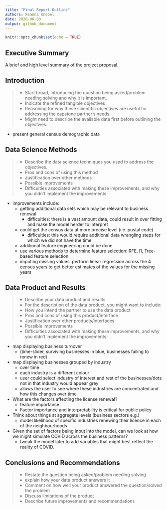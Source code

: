 ```yaml
---
title: "Final Report Outline"
authors: Keanna Knebel
date: 2020-06-03
output: github_document
---
```


```r
knitr::opts_chunk$set(echo = TRUE)
```

## Executive Summary

A brief and high level summary of the project proposal.

## Introduction

>- Start broad, introducing the question being asked/problem needing solving and why it is important. 
- Indicate the refined tangible objectives  
- Reasoning for why these scientific objectives are useful for addressing the capstone partner's needs. 
- Might need to describe the available data first before outlining the objectives.


- present general census demographic data 

## Data Science Methods

>- Describe the data science techniques you used to address the objectives. 
- Pros and cons of using this method
- Justification over other methods
- Possible improvements 
  - Difficulties associated with making these improvements, and why you didn't implement the improvements.
  
  - improvements include:
    - getting additional data sets which may be relevant to business renewal 
        - difficulties: there is a vast amount data, could result in over fitting and make the model herder to interpret
    - could get the census data at more precise level (i.e. postal code)
        - difficulties: this would require additional data wrangling steps for which we did not have the time 
    - additional feature engineering could be done 
    - use various methods to determine feature selection: RFE, l1, Tree-based feature selection
    - imputing missing values: perform linear regression across the 4 census years to get better estimates of the values for the missing years
    

## Data Product and Results

> - Describe your data product and results  
- For the description of the data product, you might want to include:
    - How you intend the partner to use the data product
    - Pros and cons of using this product/interface
    - Justification over other products/interfaces
    - Possible improvements
        - Difficulties associated with making these improvements, and why you didn't implement the improvements.

- map displaying business turnover 
  - (time-slider, surviving businesses in blue, businesses failing to renew in red)
- map displaying businesses grouped by industry 
  - over time
  - each industry is a different colour 
  - user could select industry of interest and rest of the businesses/dots not in that industry would appear grey 
  - allows the user to see where these industries are concentrated and how this changes over time

- What are the factors affecting the license renewal?
  - feature importance
  - Factor importance and interpretability is critical for public policy

- Think about things at aggregate levels (business sectors e.g.)
  - model likelihood of specific industries renewing their licence in each of the neighbourhoods
  
- Given the set of factors being input into the model, can we look at how we might simulate COVID across the business patterns?
  - tweak the model later to add variables that might best reflect the reality of COVID.


## Conclusions and Recommendations

>- Restate the question being asked/problem needing solving
    - explain how your data product answers it
- Comment on how well your product answered the question/solved the problem
- Discuss limitations of the product
- Describe future improvements and recommendations

